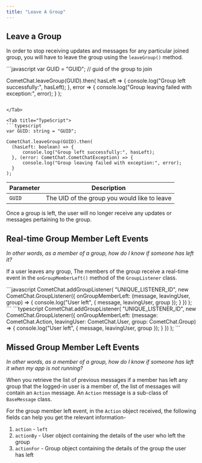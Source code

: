 ```yaml
---
title: "Leave A Group"
---
```




## Leave a Group

In order to stop receiving updates and messages for any particular joined group, you will have to leave the group using the `leaveGroup()` method.

<Tabs>
<Tab title="Leave Group">
```javascript
var GUID = "GUID"; // guid of the group to join

CometChat.leaveGroup(GUID).then(
hasLeft => {
  console.log("Group left successfully:", hasLeft);
}, error => {
  console.log("Group leaving failed with exception:", error);
}
);
```

</Tab>

<Tab title="TypeScript">
```typescript
var GUID: string = "GUID";

CometChat.leaveGroup(GUID).then(
  (hasLeft: boolean) => {
      console.log("Group left successfully:", hasLeft);
  }, (error: CometChat.CometChatException) => {
      console.log("Group leaving failed with exception:", error);
  }
);
```

</Tab>

</Tabs>

| Parameter | Description                                  |
| --------- | -------------------------------------------- |
| `GUID`    | The UID of the group you would like to leave |

Once a group is left, the user will no longer receive any updates or messages pertaining to the group.

## Real-time Group Member Left Events

*In other words, as a member of a group, how do I know if someone has left it?*

If a user leaves any group, The members of the group receive a real-time event in the `onGroupMemberLeft()` method of the `GroupListener` class.

<Tabs>
<Tab title="Group Listener">
```javascript
CometChat.addGroupListener(
  "UNIQUE_LISTENER_ID",
  new CometChat.GroupListener({
      onGroupMemberLeft: (message, leavingUser, group) => {
          console.log("User left", { message, leavingUser, group });
      }
  })
);
```

</Tab>

<Tab title="TypeScript">
```typescript
CometChat.addGroupListener(
  "UNIQUE_LISTENER_ID",
  new CometChat.GroupListener({
      onGroupMemberLeft: (message: CometChat.Action, leavingUser: CometChat.User, group: CometChat.Group) => {
          console.log("User left", { message, leavingUser, group });
      }
  })
);
```

</Tab>

</Tabs>

## Missed Group Member Left Events

*In other words, as a member of a group, how do I know if someone has left it when my app is not running?*

When you retrieve the list of previous messages if a member has left any group that the logged-in user is a member of, the list of messages will contain an `Action` message. An `Action` message is a sub-class of `BaseMessage` class.

For the group member left event, in the `Action` object received, the following fields can help you get the relevant information-

1. `action` - `left`
2. `actionBy` - User object containing the details of the user who left the group
3. `actionFor` - Group object containing the details of the group the user has left
